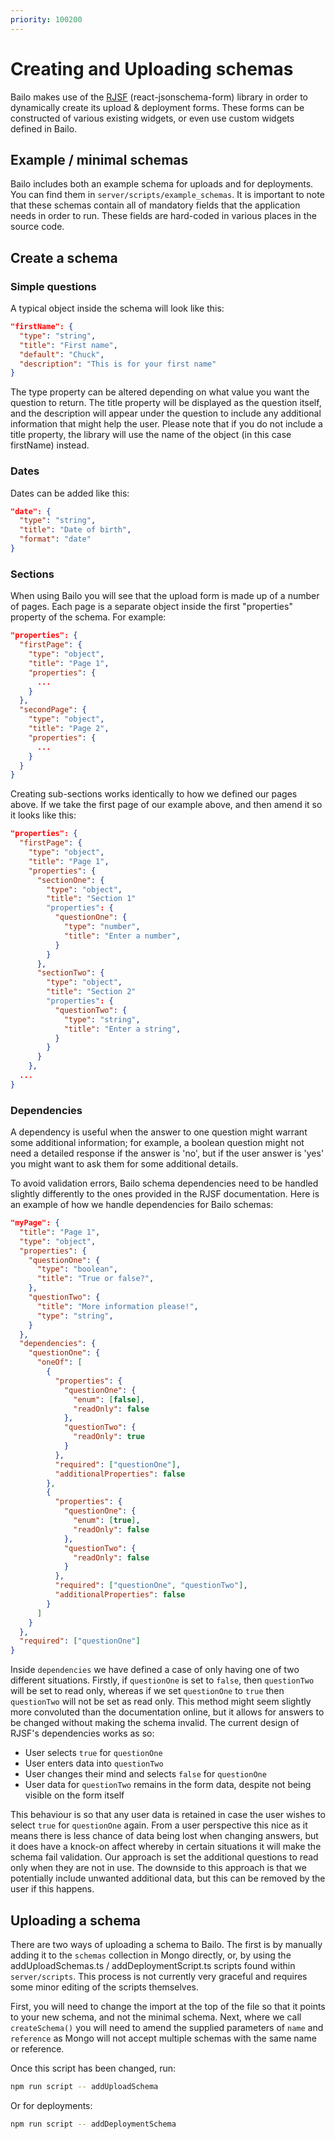```yaml
---
priority: 100200
---
```



# Creating and Uploading schemas

Bailo makes use of the [RJSF](https://react-jsonschema-form.readthedocs.io/en/latest/) (react-jsonschema-form) library
in order to dynamically create its upload & deployment forms. These forms can be constructed of various existing
widgets, or even use custom widgets defined in Bailo.

## Example / minimal schemas

Bailo includes both an example schema for uploads and for deployments. You can find them in
`server/scripts/example_schemas`. It is important to note that these schemas contain all of mandatory fields that the
application needs in order to run. These fields are hard-coded in various places in the source code.

## Create a schema

### Simple questions

A typical object inside the schema will look like this:

```json
"firstName": {
  "type": "string",
  "title": "First name",
  "default": "Chuck",
  "description": "This is for your first name"
}
```

The type property can be altered depending on what value you want the question to return. The title property will be
displayed as the question itself, and the description will appear under the question to include any additional
information that might help the user. Please note that if you do not include a title property, the library will use the
name of the object (in this case firstName) instead.

### Dates

Dates can be added like this:

```json
"date": {
  "type": "string",
  "title": "Date of birth",
  "format": "date"
}
```

### Sections

When using Bailo you will see that the upload form is made up of a number of pages. Each page is a separate object
inside the first "properties" property of the schema. For example:

```json
"properties": {
  "firstPage": {
    "type": "object",
    "title": "Page 1",
    "properties": {
      ...
    }
  },
  "secondPage": {
    "type": "object",
    "title": "Page 2",
    "properties": {
      ...
    }
  }
}
```

Creating sub-sections works identically to how we defined our pages above. If we take the first page of our example
above, and then amend it so it looks like this:

```json
"properties": {
  "firstPage": {
    "type": "object",
    "title": "Page 1",
    "properties": {
      "sectionOne": {
        "type": "object",
        "title": "Section 1"
        "properties": {
          "questionOne": {
            "type": "number",
            "title": "Enter a number",
          }
        }
      },
      "sectionTwo": {
        "type": "object",
        "title": "Section 2"
        "properties": {
          "questionTwo": {
            "type": "string",
            "title": "Enter a string",
          }
        }
      }
    },
  ...
}
```

### Dependencies

A dependency is useful when the answer to one question might warrant some additional information; for example, a boolean
question might not need a detailed response if the answer is 'no', but if the user answer is 'yes' you might want to ask
them for some additional details.

To avoid validation errors, Bailo schema dependencies need to be handled slightly differently to the ones provided in
the RJSF documentation. Here is an example of how we handle dependencies for Bailo schemas:

```json
"myPage": {
  "title": "Page 1",
  "type": "object",
  "properties": {
    "questionOne": {
      "type": "boolean",
      "title": "True or false?",
    },
    "questionTwo": {
      "title": "More information please!",
      "type": "string",
    }
  },
  "dependencies": {
    "questionOne": {
      "oneOf": [
        {
          "properties": {
            "questionOne": {
              "enum": [false],
              "readOnly": false
            },
            "questionTwo": {
              "readOnly": true
            }
          },
          "required": ["questionOne"],
          "additionalProperties": false
        },
        {
          "properties": {
            "questionOne": {
              "enum": [true],
              "readOnly": false
            },
            "questionTwo": {
              "readOnly": false
            }
          },
          "required": ["questionOne", "questionTwo"],
          "additionalProperties": false
        }
      ]
    }
  },
  "required": ["questionOne"]
}
```

Inside `dependencies` we have defined a case of only having one of two different situations. Firstly, if `questionOne`
is set to `false`, then `questionTwo` will be set to read only, whereas if we set `questionOne` to `true` then
`questionTwo` will not be set as read only. This method might seem slightly more convoluted than the documentation
online, but it allows for answers to be changed without making the schema invalid. The current design of RJSF's
dependencies works as so:

- User selects `true` for `questionOne`
- User enters data into `questionTwo`
- User changes their mind and selects `false` for `questionOne`
- User data for `questionTwo` remains in the form data, despite not being visible on the form itself

This behaviour is so that any user data is retained in case the user wishes to select `true` for `questionOne` again.
From a user perspective this nice as it means there is less chance of data being lost when changing answers, but it does
have a knock-on affect whereby in certain situations it will make the schema fail validation. Our approach is set the
additional questions to read only when they are not in use. The downside to this approach is that we potentially include
unwanted additional data, but this can be removed by the user if this happens.

## Uploading a schema

There are two ways of uploading a schema to Bailo. The first is by manually adding it to the `schemas` collection in
Mongo directly, or, by using the addUploadSchemas.ts / addDeploymentScript.ts scripts found within `server/scripts`.
This process is not currently very graceful and requires some minor editing of the scripts themselves.

First, you will need to change the import at the top of the file so that it points to your new schema, and not the
minimal schema. Next, where we call `createSchema()` you will need to amend the supplied parameters of `name` and
`reference` as Mongo will not accept multiple schemas with the same name or reference.

Once this script has been changed, run:

```bash
npm run script -- addUploadSchema
```

Or for deployments:

```bash
npm run script -- addDeploymentSchema
```


